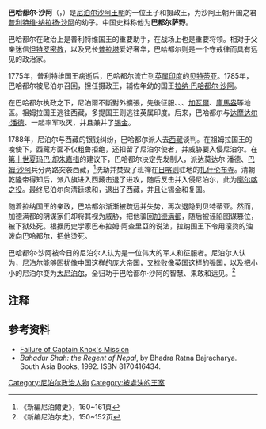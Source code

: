 '''巴哈都尔·沙阿'''（{{lang-ne|बहादुर शाह}}，{{bd|1757年|6月16日|1797年|6月24日}}）是[[尼泊尔|尼泊尔]][[沙阿王朝|沙阿王朝]]的一位王子和摄政王，为沙阿王朝开国之君[[普利特维·纳拉扬·沙阿|普利特维·纳拉扬·沙阿]]的幼子。中国史料称他为'''巴都尔萨野'''。

巴哈都尔在政治上是普利特维国王的重要助手，在战场上也是重要将领。相对于父亲迷信[[怛特罗密教|怛特罗密教]]，以及兄长[[普拉塔·辛格·沙阿|普拉塔]]爱好奢华，巴哈都尔则是一个守戒律而具有远见的政治家。

1775年，普利特维国王病逝后，巴哈都尔流亡到[[英属印度|英属印度]]的[[贝特蒂亚|贝特蒂亚]]。1785年，巴哈都尔被尼泊尔召回，担任摄政王，辅佐年幼的国王[[拉纳·巴哈都尔·沙阿|拉纳·巴哈都尔·沙阿]]。

在巴哈都尔执政之下，尼泊爾不斷對外擴張，先後征服{{link-en|祖姆拉|Jumla District}}、{{link-en|多提|Doti District}}、{{link-en|帕爾帕|Palpa District}}、[[加瓦尔专区|加瓦爾]]、[[庫馬盎專區|庫馬盎]]等地區。祖姆拉国王逃往西藏，多提国王则逃往英属印度。后来，巴哈都尔与[[达摩达尔·潘德|达摩达尔·潘德]]、{{link-en|阿玛尔·辛格·塔帕|Amar Singh Thapa}}一起率军攻灭{{link-en|林布万|Limbuwan}}，并且兼并了[[锡金|锡金]]。

1788年，尼泊尔与西藏的银钱纠纷，巴哈都尔派人去[[西藏|西藏]]谈判。在祖姆拉国王的唆使下，西藏方面不仅粗鲁拒绝，还扣留了尼泊尔使者，并威胁要入侵尼泊尔。在[[第十世夏玛巴·却朱嘉措|第十世夏玛巴·却朱嘉措]]的建议下，巴哈都尔决定先发制人，派达莫达尔·潘德、[[巴姆·沙阿|巴姆·沙阿]]兵分两路突袭西藏，<ref>《新編尼泊爾史》，160~161頁</ref>洗劫并焚毁了班禅在[[日喀则|日喀则]]驻地的[[扎什伦布寺|扎什伦布寺]]。清朝乾隆帝得知后，派八旗进入西藏击退了进攻，随后反击并入侵尼泊尔，此为[[廓尔喀之役|廓尔喀之役]]。最终尼泊尔向清廷求和，退出了西藏，并且让锡金和{{link-en|加瓦尔|Garhwal Kingdom}}复国。

随着拉纳国王的亲政，巴哈都尔渐渐被疏远并失势，再次退隐到贝特蒂亚。然而，加德满都的阴谋家们却将其视为威胁，把他骗回[[加德满都|加德满都]]，随后被诬陷图谋篡位，被下狱处死。根据历史学家巴布拉姆·阿查里亞的说法，拉纳国王下令用滚烫的油泼向巴哈都尔，把他烫死。

巴哈都尔·沙阿被今日的尼泊尔人认为是一位伟大的军人和征服者。尼泊尔人认为，尼泊尔能够困扰像中国这样的庞大帝国，又挫败像[[英国|英国]]这样的强国，以及把小小的尼泊尔变为[[大尼泊尔地区|大尼泊尔]]，全归功于巴哈都尔·沙阿的智慧、果敢和远见。<ref name="nepal160">《新编尼泊尔史》，150~152页</ref>

==注释==
{{reflist}}

==参考资料==
*[http://himalaya.socanth.cam.ac.uk/collections/journals/ancientnepal/pdf/ancient_nepal_46-48_05.pdf Failure of Captain Knox's Mission] {{Wayback|url=http://himalaya.socanth.cam.ac.uk/collections/journals/ancientnepal/pdf/ancient_nepal_46-48_05.pdf |date=20190808215633 }}
* ''Bahadur Shah: the Regent of Nepal'', by Bhadra Ratna Bajracharya. South Asia Books, 1992. ISBN 8170416434.

[[Category:尼泊尔政治人物|Category:尼泊尔政治人物]]
[[Category:被處決的王室|Category:被處決的王室]]